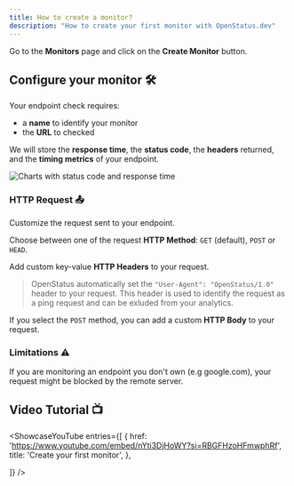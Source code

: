```yaml
---
title: How to create a monitor?
description: "How to create your first monitor with OpenStatus.dev"
---
```



Go to the **Monitors** page and click on the **Create Monitor** button.

## Configure your monitor 🛠

Your endpoint check requires:

- a **name** to identify your monitor
- the **URL** to checked

We will store the **response time**, the **status code**, the **headers**
returned, and the **timing metrics** of your endpoint.

  <Image
    src={monitorDetail}
    alt="Charts with status code and response time"
  />


### HTTP Request 📤

Customize the request sent to your endpoint.

Choose between one of the request **HTTP Method**: `GET` (default), `POST` or
`HEAD`.

Add custom key-value **HTTP Headers** to your request.

> OpenStatus automatically set the `"User-Agent": "OpenStatus/1.0"` header to
> your request. This header is used to identify the request as a ping request
> and can be exluded from your analytics.



If you select the `POST` method, you can add a custom **HTTP Body** to your
request.


### Limitations ⚠️

<Aside>If you are monitoring an endpoint you don't own (e.g google.com), your request might be blocked by the remote server.</Aside>


## Video Tutorial 📺

<ShowcaseYouTube
  entries={[
    {
      href: 'https://www.youtube.com/embed/nYti3DjHoWY?si=RBGFHzoHFmwphRf',
      title: 'Create your first monitor',
    },

  ]}
/>
